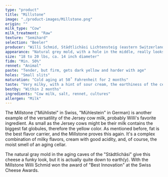 ```yaml
---
type: "product"
title: "Millstone"
image: "./product-images/Millstone.png"
origin: ""
milk_type: "Cow"
milk_treatment: "Raw"
texture: "Semihard"
selection: "Beeler"
producer: "Willi Schmid, Städtlichäsi Lichtensteig (eastern Switzerland)"
appearance: "Natural grey mold, with a hole in the middle, really looks like a millstone"
size: "18 to 20 lbs, ca. 14 inch diameter"
fidm: "Min. 50%"
rennet: "Animal"
paste: "Tender, but firm, gets dark yellow and harder with age"
holes: "Small slits"
maturation: "Cold aging at 50˚ Fahrenheit for 2 months"
taste: "Very milky, with a hint of sour cream, the earthiness of the cellar"
bestby: "Within 2 months"
ingredients: "Cow milk, salt, rennet, cultures"
allergen: "Milk"
---
```


The Millstone ("Mühlistei" in Swiss, "Mühlestein" in German) is another example of the versatility of the Jersey cow milk, probably Willi's favorite ingredient. As small as the Jersey cows might be their milk contains the biggest fat globules, therefore the yellow color. As mentioned before, fat is the best flavor carrier, and the Millstone proves this again. It's a complex combination of milky flavors, cream with good acidity, and, of course, the moist smell of an aging cellar.

The natural gray mold in the aging caves of the "Städtlichäsi" give this cheese a funky look, but it is actually quite down to earth(y). With the Millstone Willi Schmid won the award of "Best Innovation" at the Swiss Cheese Awards.